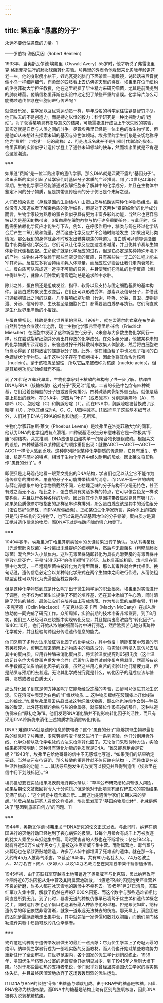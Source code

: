 ```yaml
---
---
---
```

title: 第五章 “愚蠢的分子”
---




永远不要低估愚蠢的力量。1

——罗伯特·海因莱因（Robert Heinlein）




1933年，当奥斯瓦尔德·埃弗里（Oswald Avery）55岁时，他才听说了弗雷德里克·格里菲斯进行的肺炎球菌转化实验。埃弗里的外表令他看起来比实际年龄更苍老一些。他的身形瘦小枯干，锃光瓦亮的脑门下面架着一副眼镜，说起话来声音就像小鸟一样细声细气，而柔弱的四肢看上去仿佛冬天里的树杈。埃弗里在位于纽约的洛克菲勒大学担任教授，他在这里耗费了毕生精力来研究细菌，尤其是前面提到的肺炎球菌。他确信格里菲斯在实验中必定犯了某些严重的错误。化学碎片怎么可能携带遗传信息在细胞间进行传递呢？

就像音乐家、数学家以及优秀运动员一样，早年成名的科学家往往容易智穷才尽。他们失去的不是创造力，而是持之以恒的毅力：科学研究是一种比拼耐力的“运动”。为了获得某项具有指导意义的结果，可能需要进行成百上千次失败的实验，其实这就是自然与人类之间的斗争。尽管埃弗里已经是一位出色的微生物学家，但是他却从未想过去探索未知的基因与染色体领域。埃弗里的学生们总是亲切地称呼他为“费斯”（“教授”一词的简称）2，可是功成名就并不是引领时代潮流的资本。格里菲斯的实验似乎让遗传学登上了通往未知领域的快车，然而埃弗里就是不肯迎合这股潮流。

※※※

如果说“费斯”是一位半路出家的遗传学家，那么DNA就是深藏不露的“基因分子”。格里菲斯的实验引起了科学家们对基因分子本质的广泛推测。到了20世纪40年代早期，生物化学家已经能够通过裂解细胞来了解其中的化学成分，并且在生物体中鉴定不同的分子物质，但是携带遗传密码的分子仍旧是个未解之谜。

人们已知染色质（承载基因的生物结构）由蛋白质与核酸这两种化学物质组成。虽然没有人知道或者了解染色质的化学结构，但是对于这两种“紧密结合”的化学成分而言，生物学家较为熟悉的蛋白质似乎具有更为丰富多彩的功能，当然它也更容易被认为是基因的携带者。3蛋白质在细胞内参与执行许多重要任务。与此同时，细胞需要依赖化学反应才能生存下去，例如，在呼吸作用中，糖类与氧在经过化学结合后产生二氧化碳和能量。然而这些化学反应并不会随时随地发生（如果出现此类情况，那么我们的身体就会不时散发出糖类烧焦的味道）。蛋白质可以诱导调控细胞中此类基础化学反应，它们可以让化学反应加速或者减缓，并且使其节奏与生物体新陈代谢相匹配。生命或许就是化学反应的过程，但是它必定是某种特殊环境下的产物。生物体并不依赖于那些司空见惯的反应，只有某些独一无二的过程才能主宰其命运。反应过多将会持续消耗人体能量，而反应过少则会让我们走向衰竭死亡。蛋白质可以完成这一近乎不可能的任务，并且使我们在混乱的化学反应（熵）中得以生存，就像人们钟爱的滑雪运动总是追求险中求胜。

除此之外，蛋白质还是组成发丝、指甲、软骨以及支持与固定细胞基质的基本构件。当蛋白质构象发生改变后，它们还可以形成受体、激素以及信号分子，并借此打通细胞彼此之间的联络。几乎每项细胞功能（代谢、呼吸、分裂、自卫、废物排泄、分泌、信号传导、生长甚至是细胞死亡）都需要蛋白质参与执行。它们简直就是生化世界里辛勤的小蜜蜂。

与蛋白质相比，核酸是生化世界里的黑马。1869年，就在孟德尔的文章在布尔诺自然科学协会宣读4年之后，瑞士生物化学家弗里德里希·米舍（Friedrich Miescher）在细胞中发现了这种新型生化分子。4米舍与大多数生物化学同行一样，也在尝试裂解细胞并分离出其释放的化学成分。在众多组分里，他被某种未知的化学物质所深深吸引。米舍通过拧干外科敷料来收集人体脓液，然后将白细胞进行离心得到了结构致密的螺旋状分子链。此外，他在鲑鱼精子中也发现了相同的白色螺旋状化学物质。由于这种分子存在于细胞核中，因此他将其命名为核素（nuclein）。鉴于该物质呈酸性，所以它后来被改称为核酸（nucleic acids），但是其细胞功能却始终藏而不露。

到了20世纪20年代早期，生物化学家对于核酸的结构有了进一步了解。核酸由DNA与RNA（核糖核酸）这对分子“表兄弟”组成。二者的长链中包含有四种碱基，它们沿着细绳般的分子链或者骨架排列。四种碱基向骨架外侧凸起，就像是藤蔓上钻出的绿叶。在DNA中，这四片“叶子”（或者碱基）分别是腺嘌呤（A）、鸟嘌呤（G）、胞嘧啶（C）和胸腺嘧啶（T）。而在RNA中，胸腺嘧啶被替换成了尿嘧啶（U），所以其组成为A、C、G、U四种碱基。[1]然而除了这些基本细节以外，人们对于DNA与RNA的结构和功能一无所知。

生物化学家菲伯斯·莱文（Phoebus Levene）是埃弗里在洛克菲勒大学的同事，他认为DNA的化学组成有点滑稽，四种碱基沿长链分布意味着它是一种极其“平庸”5的结构。莱文推测，DNA应该是由结构单一的聚合物长链组成的。根据莱文的设想，四种碱基将以某种固定的顺序重复出现：就像AGCT—AGCT—AGCT—AGCT一样令人感到乏味。这种序列好似某种化学物质的传送带，它具有重复、节律、稳定与简朴的特点，相当于生物化学界中经久耐用的尼龙。因此莱文将其称作“愚蠢的分子”。6

即便只是走马观花地看一眼莱文提出的DNA结构，学者们也足以认定它不能作为遗传信息的携带者。愚蠢的分子不可能携带精准的消息。而DNA千篇一律的结构与薛定谔想象中的化学物质截然不同，它枯燥乏味的分子结构不仅毫无特色，甚至有过之而无不及。相比之下，蛋白质具有灵活多样的特点，它可以像变色龙一样改变构象，并且执行各种各样的功能，因此将其作为基因携带者显然更具有吸引力。如果染色质像摩尔根指出的那样呈串珠样排列，那么蛋白质应该是其中的活性组分（蛋白质好似串珠，而DNA就像细绳）。正如某位生化学家所言，染色体上的核酸只是“分子结构的支持物”7，也可以说是凸显基因地位的分子骨架。蛋白质才是真正携带遗传信息的物质，而DNA不过是核酸间隙的填充物罢了。

※※※

1940年春季，埃弗里对于格里菲斯实验中的关键结果进行了确认。他从有毒菌株（光滑型肺炎球菌）中分离出未经提纯的细胞碎片，然后与无毒菌株（粗糙型肺炎球菌）混合后注入小鼠体内。这些无毒菌株随即转化为具有光滑荚膜的有毒菌株并导致小鼠死亡。于是“转化因子”的作用得到了验证。与格里菲斯相同，埃弗里在观察中也发现，一旦粗糙型菌株被转化为光滑型菌株，那么其毒性就会世代相传。换句话说，遗传信息必定会以某种纯化学形式在两个生物体之间进行传递，从而使粗糙型菌株可以转化为光滑型菌株变异体。

但是这种化学物质到底是什么呢？出于微生物学家的职业敏感，埃弗里对实验进行了调整，他不仅为细菌生长提供了不同的培养基，还在其中添加了牛心汤，同时清除了污染的糖类，最终让它们在培养皿上形成集落。作为埃弗里的左膀右臂，科林·麦克劳德（Colin MacLeod）与麦克林恩·麦卡蒂（Maclyn McCarty）在加入后协助他一同完成了研究工作。众所周知，实验前期的技术准备非常重要。到了8月初，他们三人已经可以在烧瓶中实现转化反应，并且提纯出高浓度的“转化因子”。1940年10月，他们开始从浓缩的细菌碎片中进行筛选，然后煞费苦心地分离每种化学成分，并且检验每种组分传递遗传信息的能力。

他们采用了多种方法来验证转化因子的化学成分，其中包括：清除死菌中残留的所有荚膜碎片，使用乙醇来溶解上述物质中的脂质成分，将实验材料浸入氯仿以去除其中的蛋白质，应用各种酶来消化蛋白质，将实验温度提高到65摄氏度（这个温度足以令绝大多数蛋白质发生变性）后再加入酸性试剂使蛋白质凝固，然而所有这些手段都无法影响转化因子的效果。虽然这些用心良苦的实验让他们精疲力竭，但是结果与预期相去甚远。无论其化学成分究竟是什么，转化因子的组成应该与糖类、脂质或者蛋白质无关。

那么转化因子到底是何方神圣呢？它能够经受冻融的考验，乙醇可以促进其发生沉淀。它在溶液中表现为白色的“纤维状物质……这种物质缠绕在玻璃棒上好似线轴上的细丝。”如果埃弗里用舌头品尝过这种纤维状物质，那么他也许能体会到一种轻微的酸涩，此外还有糖的余味与盐的金属感，就像某位作家描述的那样，这种味道仿佛来自“原初之海”8。他们发现RNA消化酶并不能影响转化因子的活性，而只有采用DNA降解酶来消化上述物质才能消除转化作用。

DNA？难道DNA就是遗传信息的携带者？这个“愚蠢的分子”能够携带生物界最复杂的信息吗？埃弗里、麦克劳德与麦卡蒂又进行了一系列实验，他们分别用紫外线、化学分析以及化学电泳的方法来检测转化因子。无论他们采取何种方法，实验结果都非常明确：这种具有转化功能的物质就是DNA。“谁又能想到会是它呢？”1943年，埃弗里在给他哥哥的信中不无感慨地写道，“如果我们的结果确定无疑，当然这还有待证明，那么核酸的重要性就不仅反映在结构上，而是体现在这种活性物质的功能上……其诱导细胞发生的改变可以预见并且得到遗传（埃弗里在信中用下划线标记）。”9

埃弗里想要在实验结果发表前进行再次确认：“草率公布研究结论具有很大风险，如果后期论文被撤回将令人十分尴尬。”但是他对于此项具有里程碑意义的实验结果充满了信心：“这个问题中蕴含着启示……而这也是遗传学家们长期以来的梦想。”10后来某位研究人员曾这样描述，埃弗里发现了“基因的物质实体”，也就是解决了“基因到底源自何方”的问题。11

※※※

1944年，奥斯瓦尔德·埃弗里关于DNA研究的论文正式发表。与此同时，纳粹在德国进行的灭绝行动已经达到了丧心病狂的极限。12每个月都会有成千上万被放逐的犹太人乘坐火车抵达集中营。同时受害者的人数也在不断增长：仅在1944年，就有将近50万名成年男女与儿童被送往奥斯威辛集中营。而附属营地、毒气室与火葬场也在紧锣密鼓地建造，许多万人坑中都堆满了死难者的遗体。就在那一年，大约有45万人被毒气杀害。13截至1945年，共有90万名犹太人、7.4万名波兰人、2.1万名吉卜赛人（罗姆人）以及1.5万名政治犯在奥斯威辛集中营惨遭杀害。

1945年初，由于苏联红军穿越冻土地带逼近了奥斯威辛与比克瑙，因此纳粹政府企图将近6万名囚犯从集中营及其附属营地疏散。14疲惫不堪的囚犯饱受严重营养不良的折磨，许多人都在冰天雪地的跋涉中不幸死去。1945年1月27日清晨，苏联红军攻入集中营，解救了仍然在押的7 000名囚犯，而这个数字与那些遇难者相比简直是所剩无几。到了此时，暴虐无道的种族仇恨早已凌驾于优生学和遗传学概念之上，同时遗传净化这个借口也逐渐被融入种族净化的过程。但是即便如此，纳粹遗传学的印记依然非常清晰，就像一道永远无法抹去的伤痕。那天早上，满脸困惑的囚犯步履蹒跚地走出集中营，其中就包括一家侏儒和数对双胞胎，而他们是门格勒遗传实验中屈指可数的几位幸存者。

※※※

或许这是纳粹对于遗传学发展做出的最后一点贡献：它为优生学盖上了奇耻大辱的烙印。纳粹优生学暴行成为一部现实版的反面教材，而人们也开始对某些教唆势力重新进行了全面审视。在世界范围内，各个国家的优生学计划悄然终止。1939年，美国优生学档案办公室的运营资金开始明显减少，到了1945年之后则大幅下降。15对于那些最狂热的支持者来说，他们似乎对曾经蛊惑德国优生学家的事实集体失忆，并且最终灰溜溜地放弃了这场轰轰烈烈的优生运动。


[1] DNA与RNA的长链“骨架”由糖基与磷酸组成。由于RNA中的糖基是核糖，因此RNA被称为核糖核酸。而DNA中的糖基是结构上略有区别的脱氧核糖，因此DNA被称为脱氧核糖核酸。